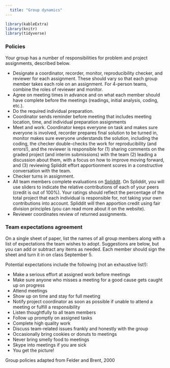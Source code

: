 ```yaml
---
  title: "Group dynamics"
---
```

  
```r
library(kableExtra)
library(knitr)
library(tidyverse)
```

### Policies

Your group has a number of responsibilities for problem and project assignments, described below.

- Designate a coordinator, recorder, monitor, reproducibility checker, and reviewer for each assignment. These should vary so that each group member takes each role on an assignment. For 4-person teams, combine the roles of reviewer and monitor.
- Agree on meeting times in advance and on what each member should have complete before the meetings (readings, initial analysis, coding, etc.).
- Do the required individual preparation.
- Coordinator sends reminder before meeting that includes meeting location, time, and individual preparation assignments
- Meet and work. Coordinator keeps everyone on task and makes sure everyone is involved, recorder prepares final solution to be turned in, monitor makes sure everyone understands the solution, including the coding, the checker double-checks the work for reproducibility (and errors!), and the reviewer is responsible for (1) sharing comments on the graded project (and interim submissions) with the team (2) leading a discussion about them, with a focus on how to improve moving forward, and (3) reviewing Spliddit effort apportionment scores in a constructive conversation with the team.
- Checker turns in assignment.
- All team members complete evaluations on [Spliddit](http://www.spliddit.org). On Spliddit, you will use sliders to indicate the relative contributions of each of your peers (credit is out of 100%). Your ratings should reflect the percentage of the total project that each individual is responsible for, not taking your own contributions into account. Spliddit will then apportion credit using fair division principles (you can read more about it on the website).
- Reviewer coordinates review of returned assignments.

### Team expectations agreement

On a single sheet of paper, list the names of all group members along with a list of expectations the team wishes to adopt.  Suggestions are below, but you can add or subtract any items as needed. Each member should sign the sheet and turn it in on class September 5.

Potential expectations include the following (not an exhaustive list!):

- Make a serious effort at assigned work before meetings
- Make sure anyone who misses a meeting for a good cause gets caught up on progress
- Attend meetings
- Show up on time and stay for full meeting
- Notify project coordinator as soon as possible if unable to attend a meeting or fulfill a responsibility
- Listen thoughtfully to all team members
- Follow up promptly on assigned tasks
- Complete high quality work
- Discuss team-related issues frankly and honestly with the group
- Occasionally bring cookies or donuts to meetings
- Never bring smelly food to meetings
- Skype into meetings if you are sick
- You get the picture!



<tiny> Group policies adapted from Felder and Brent, 2000 </tiny>